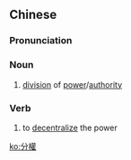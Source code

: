 {{also|分权}}
==Chinese==
{{zh-forms|s=分权}}

===Pronunciation===
{{zh-pron
|m=fēnquán
|c=fan1 kyun4
|mn=hun-koân
|cat=n,v
}}

===Noun===
{{zh-noun}}

# [[division]] of [[power]]/[[authority]]

===Verb===
{{zh-verb}}

# to [[decentralize]] the power

[[ko:分權]]